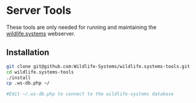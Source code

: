 # Server Tools
These tools are only needed for running and maintaining the [wildlife.systems](https://wildlife.systems) webserver. 

## Installation

````bash
git clone git@github.com:Wildlife-Systems/wildlife.systems-tools.git
cd wildlife.systems-tools
./install
cp .ws-db.php ~/

#Edit ~/.ws-db.php to connect to the wildlife-systems database
````

